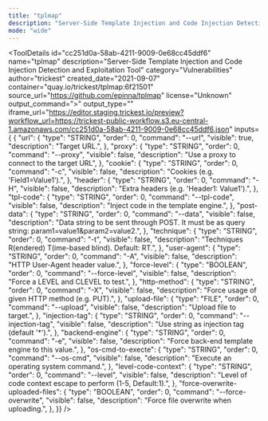 ```yaml
---
title: "tplmap"
description: "Server-Side Template Injection and Code Injection Detection and Exploitation Tool"
mode: "wide"
---
```



<ToolDetails
  id="cc251d0a-58ab-4211-9009-0e68cc45ddf6"
  name="tplmap"
  description="Server-Side Template Injection and Code Injection Detection and Exploitation Tool"
  category="Vulnerabilities"
  author="trickest"
  created_date="2021-09-07"
  container="quay.io/trickest/tplmap:6f21501"
  source_url="https://github.com/epinna/tplmap"
  license="Unknown"
  output_command=">"
  output_type=""
  iframe_url="https://editor.staging.trickest.io/preview?workflow_url=https://trickest-public-workflow.s3.eu-central-1.amazonaws.com/cc251d0a-58ab-4211-9009-0e68cc45ddf6.json"
  inputs={ {
  "url": {
    "type": "STRING",
    "order": 0,
    "command": "--url",
    "visible": true,
    "description": "Target URL.",
  },
  "proxy": {
    "type": "STRING",
    "order": 0,
    "command": "--proxy",
    "visible": false,
    "description": "Use a proxy to connect to the target URL",
  },
  "cookie": {
    "type": "STRING",
    "order": 0,
    "command": "-c",
    "visible": false,
    "description": "Cookies (e.g. 'Field1=Value1').",
  },
  "header": {
    "type": "STRING",
    "order": 0,
    "command": "-H",
    "visible": false,
    "description": "Extra headers (e.g. 'Header1: Value1').",
  },
  "tpl-code": {
    "type": "STRING",
    "order": 0,
    "command": "--tpl-code",
    "visible": false,
    "description": "Inject code in the template engine.",
  },
  "post-data": {
    "type": "STRING",
    "order": 0,
    "command": "--data",
    "visible": false,
    "description": "Data string to be sent through POST. It must be as query string: param1=value1&param2=value2.",
  },
  "technique": {
    "type": "STRING",
    "order": 0,
    "command": "-t",
    "visible": false,
    "description": "Techniques R(endered) T(ime-based blind). Default: RT.",
  },
  "user-agent": {
    "type": "STRING",
    "order": 0,
    "command": "-A",
    "visible": false,
    "description": "HTTP User-Agent header value.",
  },
  "force-level": {
    "type": "BOOLEAN",
    "order": 0,
    "command": "--force-level",
    "visible": false,
    "description": "Force a LEVEL and CLEVEL to test.",
  },
  "http-method": {
    "type": "STRING",
    "order": 0,
    "command": "-X",
    "visible": false,
    "description": "Force usage of given HTTP method (e.g. PUT).",
  },
  "upload-file": {
    "type": "FILE",
    "order": 0,
    "command": "--upload",
    "visible": false,
    "description": "Upload file to target.",
  },
  "injection-tag": {
    "type": "STRING",
    "order": 0,
    "command": "--injection-tag",
    "visible": false,
    "description": "Use string as injection tag (default '*').",
  },
  "backend-engine": {
    "type": "STRING",
    "order": 0,
    "command": "-e",
    "visible": false,
    "description": "Force back-end template engine to this value.",
  },
  "os-cmd-to-execte": {
    "type": "STRING",
    "order": 0,
    "command": "--os-cmd",
    "visible": false,
    "description": "Execute an operating system command.",
  },
  "level-code-context": {
    "type": "STRING",
    "order": 0,
    "command": "--level",
    "visible": false,
    "description": "Level of code context escape to perform (1-5, Default:1).",
  },
  "force-overwrite-uploaded-files": {
    "type": "BOOLEAN",
    "order": 0,
    "command": "--force-overwrite",
    "visible": false,
    "description": "Force file overwrite when uploading.",
  },
}}
/>